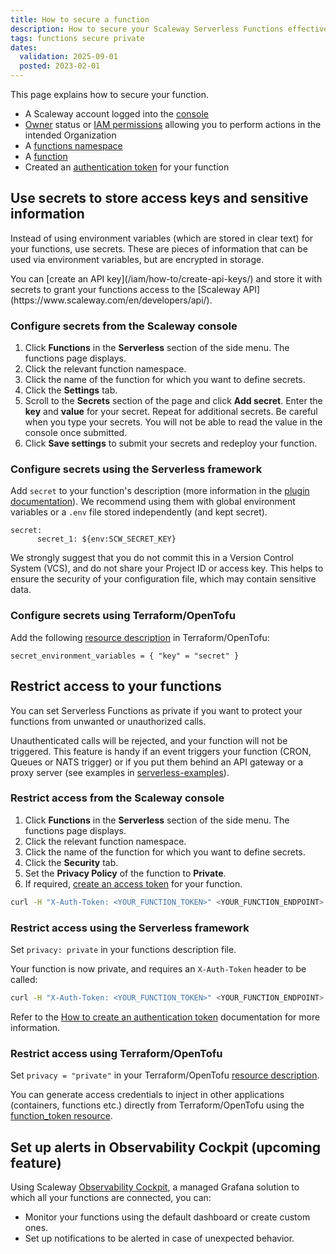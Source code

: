 ```yaml
---
title: How to secure a function
description: How to secure your Scaleway Serverless Functions effectively.
tags: functions secure private
dates:
  validation: 2025-09-01  
  posted: 2023-02-01
---
```



This page explains how to secure your function.

<Requirements />

- A Scaleway account logged into the [console](https://console.scaleway.com)
- [Owner](/iam/concepts/#owner) status or [IAM permissions](/iam/concepts/#permission) allowing you to perform actions in the intended Organization
- A [functions namespace](/serverless-functions/how-to/create-manage-delete-functions-namespace/)
- A [function](/serverless-functions/how-to/create-a-function/)
- Created an [authentication token](/serverless-functions/how-to/create-auth-token-from-console/) for your function

## Use secrets to store access keys and sensitive information

Instead of using environment variables (which are stored in clear text) for your functions, use secrets. These are pieces of information that can be used via environment variables, but are encrypted in storage.

<Message type="tip">
    You can [create an API key](/iam/how-to/create-api-keys/) and store it with secrets to grant your functions access to the [Scaleway API](https://www.scaleway.com/en/developers/api/).
</Message>

### Configure secrets from the Scaleway console

1. Click **Functions** in the **Serverless** section of the side menu. The functions page displays.
2. Click the relevant function namespace.
3. Click the name of the function for which you want to define secrets.
4. Click the **Settings** tab.
5. Scroll to the **Secrets** section of the page and click **Add secret**. Enter the **key** and **value** for your secret. Repeat for additional secrets.
    <Message type="important">
        Be careful when you type your secrets. You will not be able to read the value in the console once submitted.
    </Message>
6. Click **Save settings** to submit your secrets and redeploy your function.

### Configure secrets using the Serverless framework

Add `secret` to your function's description (more information in the [plugin documentation](https://github.com/scaleway/serverless-scaleway-functions#security-and-secret-management)).
We recommend using them with global environment variables or a `.env` file stored independently (and kept secret).

```
secret:
      secret_1: ${env:SCW_SECRET_KEY}
```
<Message type="important">
    We strongly suggest that you do not commit this in a Version Control System (VCS), and do not share your Project ID or access key. This helps to ensure the security of your configuration file, which may contain sensitive data.
</Message>

### Configure secrets using Terraform/OpenTofu

Add the following [resource description](https://registry.terraform.io/providers/scaleway/scaleway/latest/docs/resources/function) in Terraform/OpenTofu:

```
secret_environment_variables = { "key" = "secret" }
```

## Restrict access to your functions

You can set Serverless Functions as private if you want to protect your functions from unwanted or unauthorized calls.

Unauthenticated calls will be rejected, and your function will not be triggered. This feature is handy if an event triggers your function (CRON, Queues or NATS trigger) or if you put them behind an API gateway or a proxy server (see examples in [serverless-examples](https://github.com/scaleway/serverless-examples)).

### Restrict access from the Scaleway console

1. Click **Functions** in the **Serverless** section of the side menu. The functions page displays.
2. Click the relevant function namespace.
3. Click the name of the function for which you want to define secrets.
4. Click the **Security** tab.
5. Set the **Privacy Policy** of the function to **Private**.
6. If required, [create an access token](/serverless-functions/how-to/create-auth-token-from-console/) for your function.

```bash
curl -H "X-Auth-Token: <YOUR_FUNCTION_TOKEN>" <YOUR_FUNCTION_ENDPOINT>
```

### Restrict access using the Serverless framework

Set `privacy: private` in your functions description file.

Your function is now private, and requires an `X-Auth-Token` header to be called:

```bash
curl -H "X-Auth-Token: <YOUR_FUNCTION_TOKEN>" <YOUR_FUNCTION_ENDPOINT>
```

Refer to the [How to create an authentication token](/serverless-functions/how-to/create-auth-token-from-console/) documentation for more information.

### Restrict access using Terraform/OpenTofu

Set `privacy = "private"` in your Terraform/OpenTofu [resource description](https://registry.terraform.io/providers/scaleway/scaleway/latest/docs/resources/function).

You can generate access credentials to inject in other applications (containers, functions etc.) directly from Terraform/OpenTofu using the [function_token resource](https://registry.terraform.io/providers/scaleway/scaleway/latest/docs/resources/function_token).

## Set up alerts in Observability Cockpit (upcoming feature)

Using Scaleway [Observability Cockpit](/cockpit/quickstart/), a managed Grafana solution to which all your functions are connected, you can:
* Monitor your functions using the default dashboard or create custom ones.
* Set up notifications to be alerted in case of unexpected behavior.


